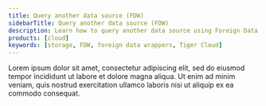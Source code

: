 ```yaml
---
title: Query another data source (FDW)
sidebarTitle: Query another data source (FDW)
description: Learn how to query another data source using Foreign Data Wrappers in Tiger Cloud
products: [cloud]
keywords: [storage, FDW, foreign data wrappers, Tiger Cloud]
---
```


Lorem ipsum dolor sit amet, consectetur adipiscing elit, sed do eiusmod tempor incididunt ut labore et dolore magna aliqua. Ut enim ad minim veniam, quis nostrud exercitation ullamco laboris nisi ut aliquip ex ea commodo consequat.